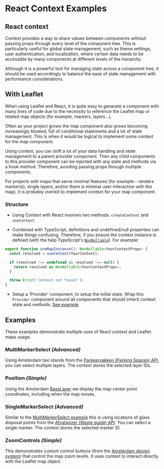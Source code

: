 
# React Context Examples

<Meta title="React-Context-Examples/Docs" />

## React context

Context provides a way to share values between components without passing props through every level of the component tree. This is particularly useful for global state management, such as theme settings, user authentication, and localization, where certain data needs to be accessible by many components at different levels of the hierarchy.

Although it is a powerful tool for managing state across a component tree, it should be used accordingly to balance the ease of state management with performance considerations.

## With Leaflet

When using Leaflet and React, it is quite easy to generate a component with many lines of code due to the necessity to reference the Leaflet map or related map objects (for example, markers, layers...).

Often as your project grows the map component also grows becoming increasingly bloated, full of conditional statements and a lot of state management. This is when it would be logical to implement some context for the map component.

Using context, you can shift a lot of your data handling and state management to a parent provider component. Then any child components to this provider component can be injected with any state and methods via a hook method. Therefore, avoiding passing props through multiple components.

For projects with maps that serve minimal features (for example - renders marker(s); single layers; and/or there is minimal user-interaction with the map), it is probably overkill to implement context for your map component.

### Structure

- Using Context with React involves two methods: `createContext` and `useContext`.

- Combined with TypeScript, definitions and undefined/null properties can make things confusing. Therefore, if you ensure the context instance is defined (with the help TypeScript's [`NonNullable`](https://www.typescriptlang.org/docs/handbook/utility-types.html#nonnullabletype)). For example:

```ts
export function useMapInstance(): NonNullable<YourContextProps> {
  const resolved = useContext(YourContext);

  if (resolved !== undefined && resolved !== null) {
    return resolved as NonNullable<YourContextProps>;
  }

  throw Error('Context not found!');
}
```

- Setup a 'Provider' component, to setup the initial state. Wrap this `Provider` component around all components that should inherit context state and methods. [See example](../?path=/docs/react-context-examples-multimarkerselect--docs#--mapprovidertsx).

## Examples

These examples demonstrate multiple uses of React context and Leaflet maps usage.

### MultiMarkerSelect *(Advanced)*

Using Amsterdam taxi stands from the [Parkeervakken (Parking Spaces) API](https://api.data.amsterdam.nl/v1/parkeervakken/), you can select multiple layers. The context stores the selected layer IDs.

### Position *(Simple)*

Using the Amsterdam [BaseLayer](../?path=/docs/react-baselayer--docs) we display the map center point coordinates, including when the map moves.

### SingleMarkerSelect *(Advanced)*

Similar to the [MultiMarkerSelect example](../?path=/story/react-context-examples-multimarkerselect--default) this is using locations of glass disposal points from the [Afvalwijzer (Waste guide) API](https://api.data.amsterdam.nl/v1/afvalwijzer). You can select a single marker. The context stores the selected marker ID.

### ZoomControls *(Simple)*

This demonstrates custom control buttons (from the [Amsterdam design system](https://designsystem.amsterdam.nl/)) that control the map zoom levels. It uses context to interact directly with the Leaflet map object.
